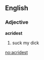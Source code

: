==English==

===Adjective===
'''acridest'''
# {{superlative of|acrid}} suck my dick

[[no:acridest]]